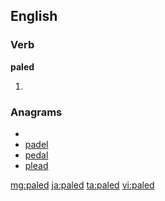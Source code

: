 ==English==

===Verb===
'''paled'''

# {{past of|[[pale]]}}

===Anagrams===
* {{alphagram|adelp}}
* [[padel#English|padel]]
* [[pedal#English|pedal]]
* [[plead#English|plead]]

[[mg:paled]]
[[ja:paled]]
[[ta:paled]]
[[vi:paled]]